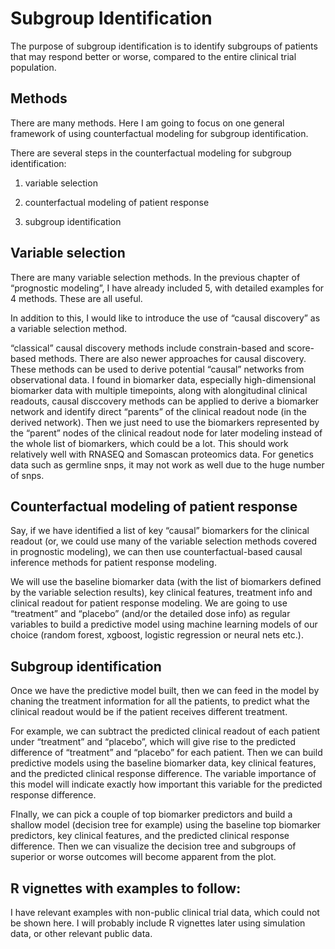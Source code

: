 # Subgroup Identification

The purpose of subgroup identification is to identify subgroups of patients that may respond better or worse, compared to the entire clinical trial population.

## Methods

There are many methods. Here I am going to focus on one general framework of using counterfactual modeling for subgroup identification.

There are several steps in the counterfactual modeling for subgroup identification:

1.   variable selection

2.  counterfactual modeling of patient response

3.  subgroup identification

## Variable selection
There are many variable selection methods. In the previous chapter of "prognostic modeling", I have already included 5, with detailed examples for 4 methods. These are all useful.

In addition to this, I would like to introduce the use of "causal discovery" as a variable selection method. 

"classical" causal discovery methods include constrain-based and score-based methods. There are also newer approaches for causal discovery. These methods can be used to derive potential "causal" networks from observational data. I found in biomarker data, especially high-dimensional biomarker data with multiple timepoints, along with alongitudinal clinical readouts, causal disccovery methods can be applied to derive a biomarker network and identify direct "parents" of the clinical readout node (in the derived network). Then we just need to use the biomarkers represented by the "parent" nodes of the clinical readout node for later modeling instead of the whole list of biomarkers, which could be a lot. This should work relatively well with RNASEQ and Somascan proteomics data. For genetics data such as germline snps, it may not work as well due to the huge number of snps.

## Counterfactual modeling of patient response
Say, if we have identified a list of key "causal" biomarkers for the clinical readout (or, we could use many of the variable selection methods covered in prognostic modeling), we can then use counterfactual-based causal inference methods for patient response modeling.

We will use the baseline biomarker data (with the list of biomarkers defined by the variable selection results), key clinical features, treatment info and clinical readout for patient response modeling. We are going to use "treatment" and "placebo" (and/or the detailed dose info) as regular variables to build a predictive model using machine learning models of our choice (random forest, xgboost, logistic regression or neural nets etc.).

## Subgroup identification
Once we have the predictive model built, then we can feed in the model by chaning the treatment information for all the patients, to predict what the clinical readout would be if the patient receives different treatment.

For example, we can subtract the predicted clinical readout of each patient under "treatment" and "placebo", which will give rise to the predicted difference of "treatment" and "placebo" for each patient. Then we can build predictive models using the baseline biomarker data, key clinical features, and the predicted clinical response difference. The variable importance of this model will indicate exactly how important this variable for the predicted response difference.

FInally, we can pick a couple of top biomarker predictors and build a shallow model (decision tree for example) using the baseline top biomarker predictors, key clinical features, and the predicted clinical response difference. Then we can visualize the decision tree and subgroups of superior or worse outcomes will become apparent from the plot.

## R vignettes with examples to follow:

I have relevant examples with non-public clinical trial data, which could not be shown here. I will probably include R vignettes later using simulation data, or other relevant public data.
